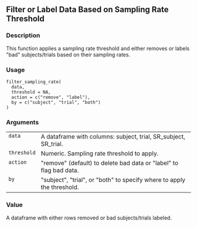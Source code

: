 
## Filter or Label Data Based on Sampling Rate Threshold {.unnumbered}


### Description

This function applies a sampling rate threshold and either removes
or labels &quot;bad&quot; subjects/trials based on their sampling rates.



### Usage

<pre><code class='language-R'>filter_sampling_rate(
  data,
  threshold = NA,
  action = c("remove", "label"),
  by = c("subject", "trial", "both")
)
</code></pre>


### Arguments

<table role = "presentation">
<tr><td style = "white-space: nowrap; font-family: monospace; vertical-align: top"><code id="data">data</code></td>
<td>
A dataframe with columns: subject, trial, SR_subject, SR_trial.
</td></tr>
<tr><td style = "white-space: nowrap; font-family: monospace; vertical-align: top"><code id="threshold">threshold</code></td>
<td>
Numeric. Sampling rate threshold to apply.
</td></tr>
<tr><td style = "white-space: nowrap; font-family: monospace; vertical-align: top"><code id="action">action</code></td>
<td>
&quot;remove&quot; (default) to delete bad data or &quot;label&quot; to flag bad data.
</td></tr>
<tr><td style = "white-space: nowrap; font-family: monospace; vertical-align: top"><code id="by">by</code></td>
<td>
&quot;subject&quot;, &quot;trial&quot;, or &quot;both&quot; to specify where to apply the threshold.
</td></tr>
</table>


### Value

A dataframe with either rows removed or bad subjects/trials labeled.


